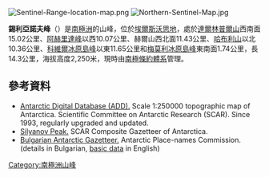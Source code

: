 [[Image:Sentinel-Range-location-map.png|thumb]]
[[Image:Northern-Sentinel-Map.jpg|thumb]]

'''錫利亞諾夫峰'''（{{lang-en|Silyanov Peak}}）是[[南極洲|南極洲]]的山峰，位於[[埃爾斯沃思地|埃爾斯沃思地]]，處於[[達爾林普爾山|達爾林普爾山]]西南面15.02公里、[[阿赫里達峰|阿赫里達峰]]以西10.07公里、赫爾山西北面11.43公里、[[哈布利山|哈布利山]]以北10.36公里、[[科維爾冰原島峰|科維爾冰原島峰]]以東11.65公里和[[梅莫利冰原島峰|梅莫利冰原島峰]]東南面1.74公里，長14.3公里，海拔高度2,250米，現時由[[南極條約體系|南極條約體系]]管理。

{{coord|78|01|51.8|S|86|32|52|W|display=title}}

==參考資料==
* [http://www.add.scar.org Antarctic Digital Database (ADD).] {{Wayback|url=http://www.add.scar.org/ |date=20170305000653 }} Scale 1:250000 topographic map of Antarctica. Scientific Committee on Antarctic Research (SCAR). Since 1993, regularly upgraded and updated.
* [http://data.aad.gov.au/aadc/gaz/scar/display_name.cfm?gaz_id=137834 Silyanov Peak.] {{Wayback|url=http://data.aad.gov.au/aadc/gaz/scar/display_name.cfm?gaz_id=137834 |date=20140203110047 }} SCAR Composite Gazetteer of Antarctica.
* [http://apcbg.org/gazet-bg.doc Bulgarian Antarctic Gazetteer.] {{Wayback|url=http://apcbg.org/gazet-bg.doc |date=20160206203828 }} Antarctic Place-names Commission. (details in Bulgarian, [http://apcbg.org/gazet.htm basic data] {{Wayback|url=http://apcbg.org/gazet.htm |date=20160304071225 }} in English)

{{DEFAULTSORT:Silyanov Peak}}
[[Category:南極洲山峰|Category:南極洲山峰]]


{{EllsworthLand-geo-stub}}